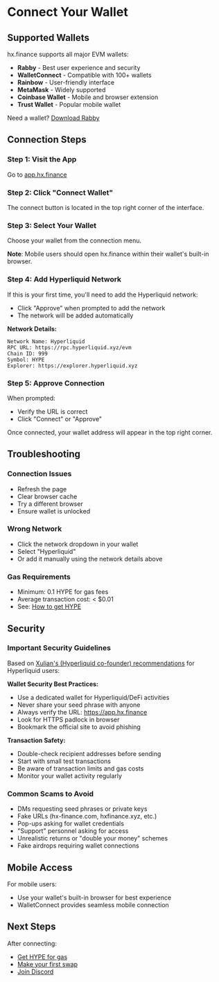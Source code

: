 # Connect Your Wallet

## Supported Wallets

hx.finance supports all major EVM wallets:

- **Rabby** - Best user experience and security
- **WalletConnect** - Compatible with 100+ wallets
- **Rainbow** - User-friendly interface
- **MetaMask** - Widely supported
- **Coinbase Wallet** - Mobile and browser extension
- **Trust Wallet** - Popular mobile wallet

Need a wallet? [Download Rabby](https://rabby.io)

## Connection Steps

### Step 1: Visit the App

Go to [app.hx.finance](https://app.hx.finance)

### Step 2: Click "Connect Wallet"

The connect button is located in the top right corner of the interface.

### Step 3: Select Your Wallet

Choose your wallet from the connection menu.

**Note**: Mobile users should open hx.finance within their wallet's built-in browser.

### Step 4: Add Hyperliquid Network

If this is your first time, you'll need to add the Hyperliquid network:
- Click "Approve" when prompted to add the network
- The network will be added automatically

**Network Details:**
```
Network Name: Hyperliquid
RPC URL: https://rpc.hyperliquid.xyz/evm
Chain ID: 999
Symbol: HYPE
Explorer: https://explorer.hyperliquid.xyz
```

### Step 5: Approve Connection

When prompted:
- Verify the URL is correct
- Click "Connect" or "Approve"

Once connected, your wallet address will appear in the top right corner.

## Troubleshooting

### Connection Issues
- Refresh the page
- Clear browser cache
- Try a different browser
- Ensure wallet is unlocked

### Wrong Network
- Click the network dropdown in your wallet
- Select "Hyperliquid"
- Or add it manually using the network details above

### Gas Requirements
- Minimum: 0.1 HYPE for gas fees
- Average transaction cost: < $0.01
- See: [How to get HYPE](/getting-started/get-hype)

## Security

### Important Security Guidelines

Based on [Xulian's (Hyperliquid co-founder) recommendations](https://x.com/xulian_hl/status/1931291343265144896) for Hyperliquid users:

**Wallet Security Best Practices:**
- Use a dedicated wallet for Hyperliquid/DeFi activities
- Never share your seed phrase with anyone
- Always verify the URL: https://app.hx.finance
- Look for HTTPS padlock in browser
- Bookmark the official site to avoid phishing

**Transaction Safety:**
- Double-check recipient addresses before sending
- Start with small test transactions
- Be aware of transaction limits and gas costs
- Monitor your wallet activity regularly

### Common Scams to Avoid
- DMs requesting seed phrases or private keys
- Fake URLs (hx-finance.com, hxfinance.xyz, etc.)
- Pop-ups asking for wallet credentials
- "Support" personnel asking for access
- Unrealistic returns or "double your money" schemes
- Fake airdrops requiring wallet connections

## Mobile Access

For mobile users:
- Use your wallet's built-in browser for best experience
- WalletConnect provides seamless mobile connection

## Next Steps

After connecting:
- [Get HYPE for gas](/getting-started/get-hype)
- [Make your first swap](/getting-started/first-swap)
- [Join Discord](https://discord.gg/hxfinance)